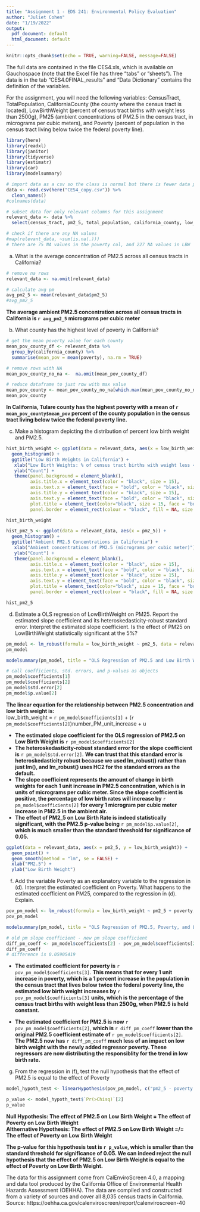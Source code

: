 ```yaml
---
title: "Assignment 1 - EDS 241: Environmental Policy Evaluation"
author: "Juliet Cohen"
date: "1/19/2022"
output:
  pdf_document: default
  html_document: default
---
```


```r
knitr::opts_chunk$set(echo = TRUE, warning=FALSE, message=FALSE)
```

The full data are contained in the file CES4.xls, which is available on Gauchospace (note that the Excel file has three “tabs” or “sheets”). The data is in the tab “CES4.0FINAL_results” and “Data Dictionary” contains the definition of the variables.

For the assignment, you will need the following variables: CensusTract, TotalPopulation, CaliforniaCounty (the county where the census tract is located), LowBirthWeight (percent of census tract births with weight less than 2500g), PM25 (ambient concentrations of PM2.5 in the census tract, in micrograms per cubic meters), and Poverty (percent of population in the census tract living below twice the federal poverty line).

```r
library(here)
library(readxl)
library(janitor)
library(tidyverse)
library(estimatr)
library(car)
library(modelsummary)
```

```r
# import data as a csv so the class is normal but there is fewer data points
data <- read.csv(here("CES4_copy.csv")) %>% 
  clean_names()
#colnames(data)

# subset data for only relevant columns for this assignment
relevant_data <- data %>% 
  select(census_tract, pm2_5, total_population, california_county, low_birth_weight, poverty)

# check if there are any NA values
#map(relevant_data, ~sum(is.na(.)))
# there are 75 NA values in the poverty col, and 227 NA values in LBW
```

(a) What is the average concentration of PM2.5 across all census tracts in California?

```r
# remove na rows
relevant_data <- na.omit(relevant_data)

# calculate avg pm
avg_pm2_5 <- mean(relevant_data$pm2_5)
#avg_pm2_5
```

**The average ambient PM2.5 concentration across all census tracts in California is `r avg_pm2_5` micrograms per cubic meter**

(b) What county has the highest level of poverty in California?

```r
# get the mean poverty value for each county
mean_pov_county_df <- relevant_data %>%
  group_by(california_county) %>% 
  summarise(mean_pov = mean(poverty), na.rm = TRUE)

# remove rows with NA
mean_pov_county_no_na <-  na.omit(mean_pov_county_df)

# reduce dataframe to just row with max value
mean_pov_county <- mean_pov_county_no_na[which.max(mean_pov_county_no_na$mean_pov),]
mean_pov_county
```
**In California, Tulare county has the highest poverty with a mean of `r mean_pov_county$mean_pov` percent of the county population in the census tract living below twice the federal poverty line.**

(c) Make a histogram depicting the distribution of percent low birth weight and PM2.5.

```r
hist_birth_weight <- ggplot(data = relevant_data, aes(x = low_birth_weight)) +
  geom_histogram() +
  ggtitle("Low Birth Weights in California") +
   xlab("Low Birth Weights: % of census tract births with weight less < 2500g") + 
   ylab("Count") +
   theme(panel.background = element_blank(),
         axis.title.x = element_text(color = "black", size = 15),
         axis.text.x = element_text(face = "bold", color = "black", size = 15),
         axis.title.y = element_text(color = "black", size = 15),
         axis.text.y = element_text(face = "bold", color = "black", size = 12),
         plot.title = element_text(color="black", size = 15, face = "bold"),
         panel.border = element_rect(colour = "black", fill = NA, size = 2))

hist_birth_weight

hist_pm2_5 <- ggplot(data = relevant_data, aes(x = pm2_5)) +
  geom_histogram() +
  ggtitle("Ambient PM2.5 Concentrations in California") +
   xlab("Ambient concentrations of PM2.5 (micrograms per cubic meter)") + 
   ylab("Count") +
   theme(panel.background = element_blank(),
         axis.title.x = element_text(color = "black", size = 15),
         axis.text.x = element_text(face = "bold", color = "black", size = 15),
         axis.title.y = element_text(color = "black", size = 15),
         axis.text.y = element_text(face = "bold", color = "black", size = 12),
         plot.title = element_text(color="black", size = 15, face = "bold"),
         panel.border = element_rect(colour = "black", fill = NA, size = 2))

hist_pm2_5
```

(d) Estimate a OLS regression of LowBirthWeight on PM25. Report the estimated slope coefficient and its heteroskedasticity-robust standard error. Interpret the estimated slope coefficient. Is the effect of PM25 on LowBirthWeight statistically significant at the 5%?

```r
pm_model <- lm_robust(formula = low_birth_weight ~ pm2_5, data = relevant_data)
pm_model

modelsummary(pm_model, title = "OLS Regression of PM2.5 and Low Birth Weight")
```

```r
# call coefficients, std. errors, and p-values as objects
pm_model$coefficients[1]
pm_model$coefficients[2]
pm_model$std.error[2]
pm_model$p.value[2]
```


**The linear equation for the relationship between PM2.5 concentration and low birth weight is:**\
low_birth_weight = `r pm_model$coefficients[1]` + (`r pm_model$coefficients[2]`)number_PM_unit_increase + u

- **The estimated slope coefficient for the OLS regression of PM2.5 on Low Birth Weight is** `r pm_model$coefficients[2]`
- **The heteroskedasticity-robust standard error for the slope coefficient is** `r pm_model$std.error[2]`. **We can trust that this standard error is heteroskedasticity robust because we used lm_robust() rather than just lm(), and lm_robust() uses HC2 for the standard errors as the default.**\
- **The slope coefficient represents the amount of change in birth weights for each 1 unit increase in PM2.5 concentration, which is in units of micrograms per cubic meter. Since the slope coefficient is positive, the percentage of low birth rates will increase by** `r pm_model$coefficients[2]` **for every 1 microgram per cubic meter increase in PM2.5 in the ambient air.**\
- **The effect of PM2_5 on Low Birth Rate is indeed statistically significant, with the PM2.5 p-value being** `r pm_model$p.value[2]`, **which is much smaller than the standard threshold for significance of 0.05.**

```r
ggplot(data = relevant_data, aes(x = pm2_5, y = low_birth_weight)) +
  geom_point() +
  geom_smooth(method = "lm", se = FALSE) +
  xlab("PM2.5") +
  ylab("Low Birth Weight")
```

(f) Add the variable Poverty as an explanatory variable to the regression in (d). Interpret the estimated coefficient on Poverty. What happens to the estimated coefficient on PM25, compared to the regression in (d). Explain.

```r
pov_pm_model <- lm_robust(formula = low_birth_weight ~ pm2_5 + poverty, data = relevant_data)
pov_pm_model

modelsummary(pm_model, title = "OLS Regression of PM2.5, Poverty, and Low Birth Weight")
```

```r
# old pm slope coefficient - new pm slope coefficient
diff_pm_coeff <- pm_model$coefficients[2] - pov_pm_model$coefficients[2]
diff_pm_coeff
# difference is 0.05905419 
```

- **The estimated coefficient for poverty is** `r pov_pm_model$coefficients[3]`. **This means that for every 1 unit increase in poverty, which is a 1 percent increase in the population in the census tract that lives below twice the federal poverty line, the estimated low birth weight increases by** `r pov_pm_model$coefficients[3]` **units, which is the percentage of the census tract births with weight less than 2500g, when PM2.5 is held constant.**

- **The estimated coefficient for PM2.5 is now** `r pov_pm_model$coefficients[2]`, **which is** `r diff_pm_coeff` **lower than the original PM2.5 coefficient estimate of** `r pm_model$coefficients[2]`. **The PM2.5 now has** `r diff_pm_coeff` **much less of an impact on low birth weight with the newly added regressor poverty. These regressors are now distributing the responsiblity for the trend in low birth rate.**

(g) From the regression in (f), test the null hypothesis that the effect of PM2.5 is equal to the effect of Poverty

```r
model_hypoth_test <- linearHypothesis(pov_pm_model, c("pm2_5 - poverty = 0"), white.adjust = "hc2")

p_value <- model_hypoth_test$`Pr(>Chisq)`[2]
p_value
```

**Null Hypothesis: The effect of PM2.5 on Low Birth Weight = The effect of Poverty on Low Birth Weight**\
**Althernative Hypothesis: The effect of PM2.5 on Low Birth Weight =/= The effect of Poverty on Low Birth Weight**

**The p-value for this hypothesis test is `r p_value`, which is smaller than the standard threshold for significance of 0.05. We can indeed reject the null hypothesis that the effect of PM2.5 on Low Birth Weight is equal to the effect of Poverty on Low Birth Weight.**























The data for this assignment come from CalEnviroScreen 4.0, a mapping and data tool produced by the California Office of Environmental Health Hazards Assessment (OEHHA). The data are compiled and constructed from a variety of sources and cover all 8,035 census tracts in California. Source: https://oehha.ca.gov/calenviroscreen/report/calenviroscreen-40